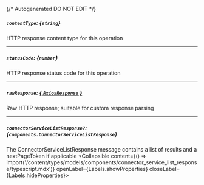 {/* Autogenerated DO NOT EDIT  */}

##### `contentType`: *{`string`}*
HTTP response content type for this operation

---
##### `statusCode`: *{`number`}*
HTTP response status code for this operation

---
##### `rawResponse`: [*{ `AxiosResponse` }*](https://axios-http.com/docs/res_schema)
Raw HTTP response; suitable for custom response parsing

---
##### `connectorServiceListResponse?`: *{`components.ConnectorServiceListResponse`}*
The ConnectorServiceListResponse message contains a list of results and a nextPageToken if applicable
<Collapsible content={() => import('/content/types/models/components/connector_service_list_response/typescript.mdx')} openLabel={Labels.showProperties} closeLabel={Labels.hideProperties}>
</Collapsible>


